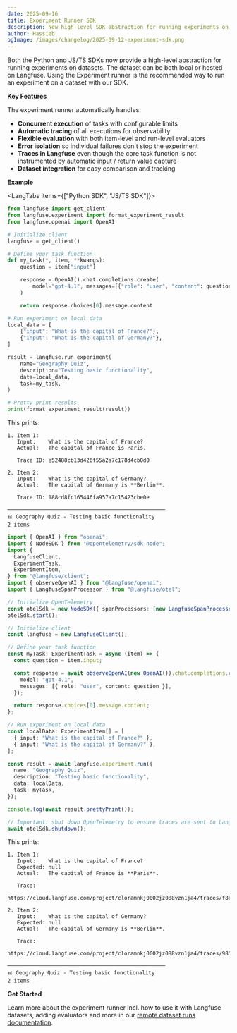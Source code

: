 ```yaml
---
date: 2025-09-16
title: Experiment Runner SDK
description: New high-level SDK abstraction for running experiments on datasets with automatic tracing, concurrent execution, and flexible evaluation.
author: Hassieb
ogImage: /images/changelog/2025-09-12-experiment-sdk.png
---
```



<ChangelogHeader />

Both the Python and JS/TS SDKs now provide a high-level abstraction for running experiments on datasets. The dataset can be both local or hosted on Langfuse. Using the Experiment runner is the recommended way to run an experiment on a dataset with our SDK.

**Key Features**

The experiment runner automatically handles:

- **Concurrent execution** of tasks with configurable limits
- **Automatic tracing** of all executions for observability
- **Flexible evaluation** with both item-level and run-level evaluators
- **Error isolation** so individual failures don't stop the experiment
- **Traces in Langfuse** even though the core task function is not instrumented by automatic input / return value capture
- **Dataset integration** for easy comparison and tracking

**Example**

<LangTabs items={["Python SDK", "JS/TS SDK"]}>
<Tab>

```python
from langfuse import get_client
from langfuse.experiment import format_experiment_result
from langfuse.openai import OpenAI

# Initialize client
langfuse = get_client()

# Define your task function
def my_task(*, item, **kwargs):
    question = item["input"]

    response = OpenAI().chat.completions.create(
        model="gpt-4.1", messages=[{"role": "user", "content": question}]
    )

    return response.choices[0].message.content

# Run experiment on local data
local_data = [
    {"input": "What is the capital of France?"},
    {"input": "What is the capital of Germany?"},
]

result = langfuse.run_experiment(
    name="Geography Quiz",
    description="Testing basic functionality",
    data=local_data,
    task=my_task,
)

# Pretty print results
print(format_experiment_result(result))
```

This prints:

```
1. Item 1:
   Input:    What is the capital of France?
   Actual:   The capital of France is Paris.

   Trace ID: e52488cb13d426f55a2a7c178d4cb0d0

2. Item 2:
   Input:    What is the capital of Germany?
   Actual:   The capital of Germany is **Berlin**.

   Trace ID: 188cd8fc165446fa957a7c15423cbe0e

──────────────────────────────────────────────────
📊 Geography Quiz - Testing basic functionality
2 items
```


</Tab>
<Tab>

```typescript
import { OpenAI } from "openai";
import { NodeSDK } from "@opentelemetry/sdk-node";
import {
  LangfuseClient,
  ExperimentTask,
  ExperimentItem,
} from "@langfuse/client";
import { observeOpenAI } from "@langfuse/openai";
import { LangfuseSpanProcessor } from "@langfuse/otel";

// Initialize OpenTelemetry
const otelSdk = new NodeSDK({ spanProcessors: [new LangfuseSpanProcessor()] });
otelSdk.start();

// Initialize client
const langfuse = new LangfuseClient();

// Define your task function
const myTask: ExperimentTask = async (item) => {
  const question = item.input;

  const response = await observeOpenAI(new OpenAI()).chat.completions.create({
    model: "gpt-4.1",
    messages: [{ role: "user", content: question }],
  });

  return response.choices[0].message.content;
};

// Run experiment on local data
const localData: ExperimentItem[] = [
  { input: "What is the capital of France?" },
  { input: "What is the capital of Germany?" },
];

const result = await langfuse.experiment.run({
  name: "Geography Quiz",
  description: "Testing basic functionality",
  data: localData,
  task: myTask,
});

console.log(await result.prettyPrint());

// Important: shut down OpenTelemetry to ensure traces are sent to Langfuse
await otelSdk.shutdown();
```

This prints:

```
1. Item 1:
   Input:    What is the capital of France?
   Expected: null
   Actual:   The capital of France is **Paris**.

   Trace:
   https://cloud.langfuse.com/project/cloramnkj0002jz088vzn1ja4/traces/f8e12f19b4114621106512b923a1170f

2. Item 2:
   Input:    What is the capital of Germany?
   Expected: null
   Actual:   The capital of Germany is **Berlin**.

   Trace:
   https://cloud.langfuse.com/project/cloramnkj0002jz088vzn1ja4/traces/9852ca4665ceea9f83c2acfccf1b4052

──────────────────────────────────────────────────
📊 Geography Quiz - Testing basic functionality
2 items
```

</Tab>
</LangTabs>

**Get Started**

Learn more about the experiment runner incl. how to use it with Langfuse datasets, adding evaluators and more in our [remote dataset runs documentation](/docs/evaluation/dataset-runs/remote-run#experiment-runner-sdk).
